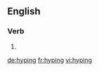 ==English==

===Verb===
{{head|en}}

# {{present participle of|hype}}

[[de:hyping]]
[[fr:hyping]]
[[vi:hyping]]